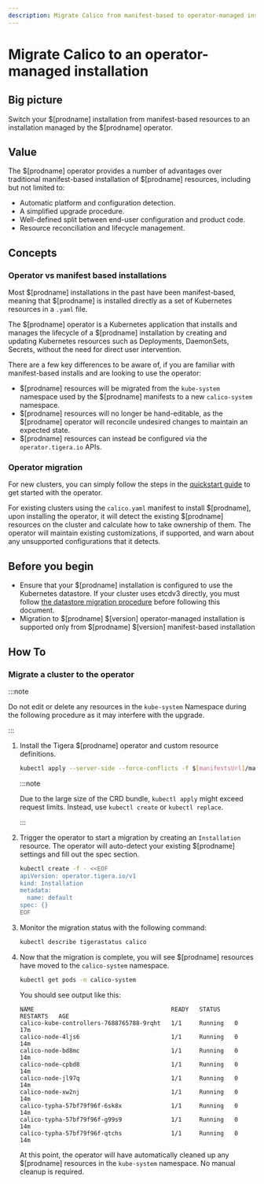 ```yaml
---
description: Migrate Calico from manifest-based to operator-managed installation
---
```


# Migrate Calico to an operator-managed installation

## Big picture

Switch your $[prodname] installation from manifest-based resources to an installation managed by the $[prodname] operator.

## Value

The $[prodname] operator provides a number of advantages over traditional manifest-based installation of $[prodname] resources, including but not limited to:

- Automatic platform and configuration detection.
- A simplified upgrade procedure.
- Well-defined split between end-user configuration and product code.
- Resource reconciliation and lifecycle management.

## Concepts

### Operator vs manifest based installations

Most $[prodname] installations in the past have been manifest-based, meaning that $[prodname] is installed directly as a set of Kubernetes resources in a `.yaml` file.

The $[prodname] operator is a Kubernetes application that installs and manages the lifecycle of a $[prodname] installation by creating and updating Kubernetes resources
such as Deployments, DaemonSets, Secrets, without the need for direct user intervention.

There are a few key differences to be aware of, if you are familiar with manifest-based installs and are looking to use the operator:

- $[prodname] resources will be migrated from the `kube-system` namespace used by the $[prodname] manifests to a new `calico-system` namespace.
- $[prodname] resources will no longer be hand-editable, as the $[prodname] operator will reconcile undesired changes to maintain an expected state.
- $[prodname] resources can instead be configured via the `operator.tigera.io` APIs.

### Operator migration

For new clusters, you can simply follow the steps in the [quickstart guide](../getting-started/kubernetes/quickstart.mdx) to get started with the operator.

For existing clusters using the `calico.yaml` manifest to install $[prodname], upon installing the operator, it will detect the existing $[prodname] resources on the cluster
and calculate how to take ownership of them. The operator will maintain existing customizations, if supported, and warn about any unsupported configurations that it detects.

## Before you begin

- Ensure that your $[prodname] installation is configured to use the Kubernetes datastore. If your cluster uses etcdv3 directly, you must follow [the datastore migration procedure](datastore-migration.mdx) before following this document.
- Migration to $[prodname] $[version] operator-managed installation is supported only from $[prodname] $[version] manifest-based installation

## How To

### Migrate a cluster to the operator

:::note

Do not edit or delete any resources in the `kube-system` Namespace during the following procedure as it may interfere with the upgrade.

:::

1. Install the Tigera $[prodname] operator and custom resource definitions.

   ```bash
   kubectl apply --server-side --force-conflicts -f $[manifestsUrl]/manifests/tigera-operator.yaml
   ```

   :::note

   Due to the large size of the CRD bundle, `kubectl apply` might exceed request limits. Instead, use `kubectl create` or `kubectl replace`.

   :::

1. Trigger the operator to start a migration by creating an `Installation` resource. The operator will auto-detect your existing $[prodname] settings and fill out the spec section.

   ```bash
   kubectl create -f - <<EOF
   apiVersion: operator.tigera.io/v1
   kind: Installation
   metadata:
     name: default
   spec: {}
   EOF
   ```

1. Monitor the migration status with the following command:

   ```bash
   kubectl describe tigerastatus calico
   ```

1. Now that the migration is complete, you will see $[prodname] resources have moved to the `calico-system` namespace.

   ```bash
   kubectl get pods -n calico-system
   ```

   You should see output like this:

   ```
   NAME                                       READY   STATUS    RESTARTS   AGE
   calico-kube-controllers-7688765788-9rqht   1/1     Running   0          17m
   calico-node-4ljs6                          1/1     Running   0          14m
   calico-node-bd8mc                          1/1     Running   0          14m
   calico-node-cpbd8                          1/1     Running   0          14m
   calico-node-jl97q                          1/1     Running   0          14m
   calico-node-xw2nj                          1/1     Running   0          14m
   calico-typha-57bf79f96f-6sk8x              1/1     Running   0          14m
   calico-typha-57bf79f96f-g99s9              1/1     Running   0          14m
   calico-typha-57bf79f96f-qtchs              1/1     Running   0          14m
   ```

   At this point, the operator will have automatically cleaned up any $[prodname] resources in the `kube-system` namespace. No manual cleanup is required.
